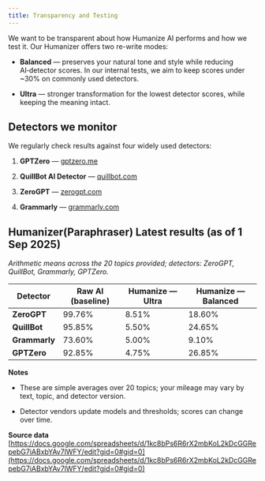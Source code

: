 ```yaml
---
title: Transparency and Testing
---
```

We want to be transparent about how Humanize AI performs and how we test it. Our Humanizer offers two re-write modes:

- **Balanced** — preserves your natural tone and style while reducing AI‑detector scores. In our internal tests, we aim to keep scores under \~30% on commonly used detectors.

- **Ultra** — stronger transformation for the lowest detector scores, while keeping the meaning intact.

## Detectors we monitor

We regularly check results against four widely used detectors:

1. **GPTZero** — [gptzero.me](http://gptzero.me)

2. **QuillBot AI Detector** — [quillbot.com](http://quillbot.com)

3. **ZeroGPT** — [zerogpt.com](http://zerogpt.com)

4. **Grammarly** — [grammarly.com](http://grammarly.com)

## Humanizer(Paraphraser) Latest results (as of 1 Sep 2025)

*Arithmetic means across the 20 topics provided; detectors: ZeroGPT, QuillBot, Grammarly, GPTZero.*

| Detector      | Raw AI (baseline) | Humanize — Ultra | Humanize — Balanced |
| ------------- | ----------------- | ---------------- | ------------------- |
| **ZeroGPT**   | 99.76%            | 8.51%            | 18.60%              |
| **QuillBot**  | 95.85%            | 5.50%            | 24.65%              |
| **Grammarly** | 73.60%            | 5.00%            | 9.10%               |
| **GPTZero**   | 92.85%            | 4.75%            | 26.85%              |

**Notes**

- These are simple averages over 20 topics; your mileage may vary by text, topic, and detector version.

- Detector vendors update models and thresholds; scores can change over time.

**Source data**\
[https://docs.google.com/spreadsheets/d/1kc8bPs6R6rX2mbKoL2kDcGGRepebG7iABxbYAv7lWFY/edit?gid=0#gid=0](https://docs.google.com/spreadsheets/d/1kc8bPs6R6rX2mbKoL2kDcGGRepebG7iABxbYAv7lWFY/edit?gid=0#gid=0)
